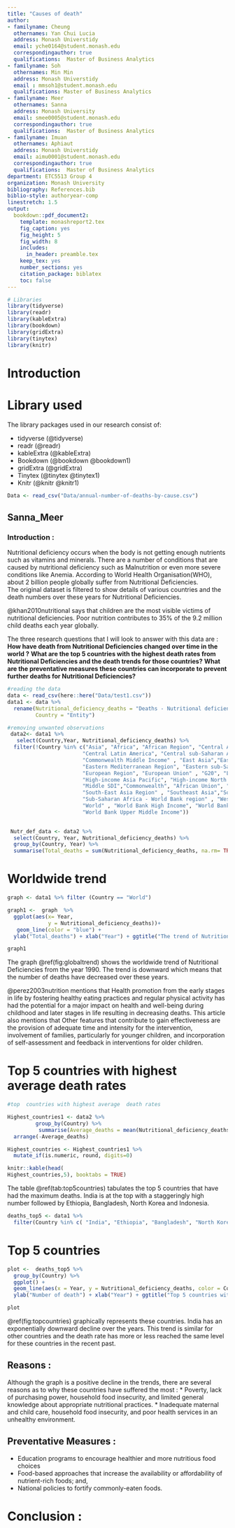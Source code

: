 ```yaml
---
title: "Causes of death"
author:
- familyname: Cheung
  othernames: Yan Chui Lucia
  address: Monash Universtidy
  email: yche0164@student.monash.edu
  correspondingauthor: true
  qualifications:  Master of Business Analytics
- familyname: Soh
  othernames: Min Min
  address: Monash Universtidy
  email : mmsoh1@student.monash.edu
  qualifications: Master of Business Analytics
- familyname: Meer
  othernames: Sanna
  address: Monash University
  email: smee0005@student.monash.edu
  correspondingauthor: true
  qualifications:  Master of Business Analytics
- familyname: Imuan
  othernames: Aphiaut
  address: Monash Universtidy
  email: aimu0001@student.monash.edu
  correspondingauthor: true
  qualifications:  Master of Business Analytics
department: ETC5513 Group 4
organization: Monash University
bibliography: References.bib
biblio-style: authoryear-comp
linestretch: 1.5
output:
  bookdown::pdf_document2:
    template: monashreport2.tex
    fig_caption: yes
    fig_height: 5
    fig_width: 8
    includes:
      in_header: preamble.tex
    keep_tex: yes
    number_sections: yes
    citation_package: biblatex
    toc: false
---
```


```r
# Libraries
library(tidyverse)
library(readr)
library(kableExtra)
library(bookdown)
library(gridExtra)
library(tinytex)
library(knitr)
```


# Introduction 



# Library used

The library packages used in our research consist of: 

- tidyverse (@tidyverse)
- readr (@readr)
- kableExtra  (@kableExtra)
- Bookdown (@bookdown @bookdown1)
- gridExtra (@gridExtra)
- Tinytex (@tinytex @tinytex1)
- Knitr (@knitr @knitr1)

```r
Data <- read_csv("Data/annual-number-of-deaths-by-cause.csv")


```
\clearpage

\section*{Nutrional Deficiencies}

## Sanna_Meer

### Introduction : 
Nutritional deficiency occurs when the body is not getting enough nutrients such as vitamins and minerals. There are a number of conditions that are caused by nutritional deficiency such as Malnutrition or even more severe conditions like Anemia. According to World Health Organisation(WHO), about 2 billion people globally suffer from Nutritional Deficiencies.  
The original dataset is filtered to show details of various countries and the death numbers over these years for Nutritional Deficiencies.  

@khan2010nutritional says that children are the most visible victims of nutritional deficiencies. Poor nutrition contributes to 35% of the 9.2 million child deaths each year globally.

The three research questions that I will look to answer with this data are :  
**How have death from Nutritional Deficiencies changed over time in the world ?**
**What are the top 5 countries with the highest death rates from Nutritional Deficiencies and the death trends for those countries?**
**What are the preventative measures these countries can incorporate to prevent further deaths for Nutritional Deficiencies?**



```r
#reading the data
data <- read_csv(here::here("Data/test1.csv"))
data1 <- data %>%
  rename(Nutritional_deficiency_deaths = "Deaths - Nutritional deficiencies - Sex: Both - Age: All Ages (Number)",
         Country = "Entity")

#removing unwanted observations
 data2<- data1 %>% 
   select(Country,Year, Nutritional_deficiency_deaths) %>%
  filter(!Country %in% c("Asia", "Africa", "African Region", "Central Asia", "South-East Asia Region (WHO)", "East Asia & Pacific (WB)", "Region of the Americas (WHO)", "South Asia (WB)",	"African Region (WHO)", "Latin America & Caribbean (WB)", "Eastern Mediterranean Region (WHO)", "Western Pacific Region (WHO)", "OECD Countries", "Sub-Saharan Africa (WB)" ,"Central Europe", "Central Europe, Eastern Europe, and Central Asia",
                        "Central Latin America", "Central sub-Saharan Africa", "Commonwealth High Income", "Commonwealth Low Income", 
                        "Commonwealth Middle Income" , "East Asia","East Asia & Pacific - World Bank region", "Eastern Europe", 
                        "Eastern Mediterranean Region", "Eastern sub-Saharan Africa" ,"Europe & Central Asia - World Bank region", 
                        "European Region", "European Union" , "G20", "Low SDI", "High SDI", "Low-middle SDI",  "High-income", 
                        "High-income Asia Pacific", "High-income North America" , "High-middle SDI","Latin America & Caribbean - World Bank region" ,
                        "Middle SDI","Commonwealth", "African Union", "Southern sub-Saharan Africa", "Region of the Americas",
                        "South-East Asia Region" , "Southeast Asia","Southeast Asia, East Asia, and Oceania", "South Asia - World Bank region",
                        "Sub-Saharan Africa - World Bank region" , "Western Europe", "Western Pacific Region" , "Western sub-Saharan Africa", 
                        "World" , "World Bank High Income", "World Bank Low Income","World Bank Lower Middle Income" ,
                        "World Bank Upper Middle Income"))
 
```

```r

 Nutr_def_data <- data2 %>%
  select(Country, Year, Nutritional_deficiency_deaths) %>%
  group_by(Country, Year) %>%
  summarise(Total_deaths = sum(Nutritional_deficiency_deaths, na.rm= TRUE))
```


# Worldwide trend


```r
graph <- data1 %>% filter (Country == "World")

graph1 <-  graph  %>% 
  ggplot(aes(x= Year, 
             y = Nutritional_deficiency_deaths))+
   geom_line(color = "blue") +
  ylab("Total_deaths") + xlab("Year") + ggtitle("The trend of Nutritional Deficiency deaths worldwide from 1990") + scale_y_continuous(labels = scales::comma)

graph1

```

The graph \@ref(fig:globaltrend) shows the worldwide trend of Nutritional Deficiencies from the year 1990. The trend is downward which means that the number of deaths have decreased over these years.


@perez2003nutrition mentions that Health promotion from the early stages in life by fostering healthy eating practices and regular physical activity has had the potential for a major impact on health and well-being during childhood and later stages in life resulting in decreasing deaths. 
This article also mentions that Other features that contribute to gain effectiveness are the provision of adequate time and intensity for the intervention, involvement of families, particularly for younger children, and incorporation of self-assessment and feedback in interventions for older children.  

# Top 5 countries with highest average  death rates


```r
#top  countries with highest average  death rates

Highest_countries1 <- data2 %>%
         group_by(Country) %>%
          summarise(Average_deaths = mean(Nutritional_deficiency_deaths, na.rm = TRUE)) %>%
  arrange(-Average_deaths)

```


```r
Highest_countries <- Highest_countries1 %>% 
  mutate_if(is.numeric, round, digits=0)

knitr::kable(head(
Highest_countries,5), booktabs = TRUE)

```

The table \@ref(tab:top5countries) tabulates the top 5 countries that have had the maximum deaths. India is at the top with a staggeringly high number followed by Ethiopia, Bangladesh, North Korea and Indonesia.



```r
deaths_top5 <- data1 %>%
  filter(Country %in% c( "India", "Ethiopia", "Bangladesh", "North Korea", "Indonesia"))
```


# Top 5 countries


```r
plot <-  deaths_top5 %>%
  group_by(Country) %>%
  ggplot() +
  geom_line(aes(x = Year, y = Nutritional_deficiency_deaths, color = Country)) +
  ylab("Number of death") + xlab("Year") + ggtitle("Top 5 countries with highest death rates due to Nutritional Deficiencies")

plot
```
\@ref(fig:topcountries) graphically represents these countries. India has an exponentially downward decline over the years. This trend is similar for other countries and the death rate has more or less reached the same level for these countries in the recent past.  

## Reasons :  
 
Although the graph is a positive decline in the trends, there are several reasons as to why these countries have suffered the most :
* Poverty, lack of purchasing power, household food insecurity, and limited general knowledge about appropriate nutritional practices.
* Inadequate maternal and child care, household food insecurity, and poor health services in an unhealthy environment.  

## Preventative Measures :  
* Education programs to encourage healthier and more nutritious food choices
* Food-based approaches that increase the availability or affordability of nutrient-rich foods; and,
* National policies to fortify commonly-eaten foods.

# Conclusion :  





\clearpage